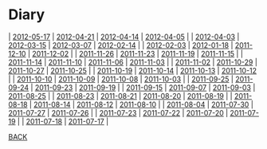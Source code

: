 = Diary =
| [[2012-05-17]] | [[2012-04-21]] | [[2012-04-14]] | [[2012-04-05]] |
| [[2012-04-03]] | [[2012-03-15]] | [[2012-03-07]] | [[2012-02-14]] |
| [[2012-02-03]] | [[2012-01-18]] | [[2011-12-10]] | [[2011-12-02]] |
| [[2011-11-26]] | [[2011-11-23]] | [[2011-11-19]] | [[2011-11-15]] |
| [[2011-11-14]] | [[2011-11-10]] | [[2011-11-06]] | [[2011-11-03]] |
| [[2011-11-02]] | [[2011-10-29]] | [[2011-10-27]] | [[2011-10-25]] |
| [[2011-10-19]] | [[2011-10-14]] | [[2011-10-13]] | [[2011-10-12]] |
| [[2011-10-10]] | [[2011-10-09]] | [[2011-10-08]] | [[2011-10-03]] |
| [[2011-09-25]] | [[2011-09-24]] | [[2011-09-23]] | [[2011-09-19]] |
| [[2011-09-15]] | [[2011-09-07]] | [[2011-09-03]] | [[2011-08-25]] |
| [[2011-08-23]] | [[2011-08-21]] | [[2011-08-20]] | [[2011-08-19]] |
| [[2011-08-18]] | [[2011-08-14]] | [[2011-08-12]] | [[2011-08-10]] |
| [[2011-08-04]] | [[2011-07-30]] | [[2011-07-27]] | [[2011-07-26]] |
| [[2011-07-23]] | [[2011-07-22]] | [[2011-07-20]] | [[2011-07-19]] |
| [[2011-07-18]] | [[2011-07-17]] |

[[../index| BACK]]

